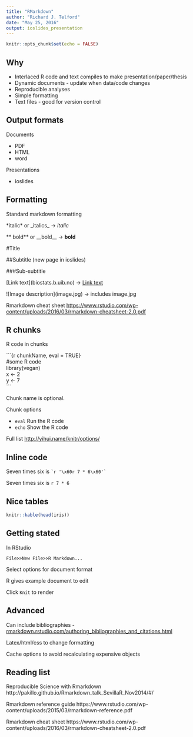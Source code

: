 ```yaml
---
title: "RMarkdown"
author: "Richard J. Telford"
date: "May 25, 2016"
output: ioslides_presentation
---
```


```r
knitr::opts_chunk$set(echo = FALSE)
```
## Why

 - Interlaced R code and text compiles to make presentation/paper/thesis 
 - Dynamic documents - update when data/code changes
 - Reproducible analyses
 - Simple formatting
 - Text files - good for version control

## Output formats

Documents

 - PDF
 - HTML
 - word

Presentations

 - ioslides

## Formatting

Standard markdown formatting

\*italic\* or \_italics\_ -> *italic*

\*\* bold\*\* or \_\_bold\_\_ -> **bold** 

\#Title

\#\#Subtitle (new page in ioslides)

\#\#\#Sub-subtitle 

\[Link text](biostats.b.uib.no) -> [Link text](biostats.b.uib.no)

\!\[Image description](image.jpg)  -> includes image.jpg
 
Rmarkdown cheat sheet
[https://www.rstudio.com/wp-content/uploads/2016/03/rmarkdown-cheatsheet-2.0.pdf
](https://www.rstudio.com/wp-content/uploads/2016/03/rmarkdown-cheatsheet-2.0.pdf)


## R chunks

R code in chunks

\```{r chunkName, eval = TRUE}  
#some R code  
library(vegan)  
x <- 2  
y <- 7  
\```

Chunk name is optional.

Chunk options

 - `eval` Run the R code
 - `echo` Show the R code

Full list [http://yihui.name/knitr/options/](http://yihui.name/knitr/options/)

## Inline code

Seven times six is `` `r '\x60r 7 * 6\x60'` ``

Seven times six is `r 7 * 6`

## Nice tables

```r
knitr::kable(head(iris))
```

## Getting stated

In RStudio

`File>>New File>>R Markdown...`

Select options for document format

R gives example document to edit

Click `Knit` to render

## Advanced

Can include bibliographies - [rmarkdown.rstudio.com/authoring_bibliographies_and_citations.html](http://rmarkdown.rstudio.com/authoring_bibliographies_and_citations.html)

Latex/html/css to change formatting

Cache options to avoid recalculating expensive objects

## Reading list

Reproducible Science with Rmarkdown
http://pakillo.github.io/Rmarkdown_talk_SevillaR_Nov2014/#/

Rmarkdown reference guide https://www.rstudio.com/wp-content/uploads/2015/03/rmarkdown-reference.pdf

Rmarkdown cheat sheet
https://www.rstudio.com/wp-content/uploads/2016/03/rmarkdown-cheatsheet-2.0.pdf

